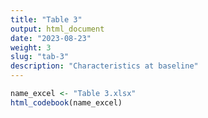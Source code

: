```yaml
---
title: "Table 3"
output: html_document
date: "2023-08-23"
weight: 3
slug: "tab-3"
description: "Characteristics at baseline"
---
```


```r
name_excel <- "Table 3.xlsx"
html_codebook(name_excel)
```
